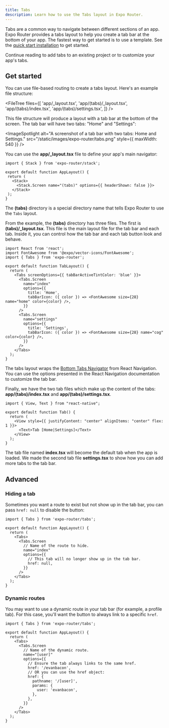 ```yaml
---
title: Tabs
description: Learn how to use the Tabs layout in Expo Router.
---
```



Tabs are a common way to navigate between different sections of an app. Expo Router provides a tabs layout to help you create a tab bar at the bottom of your app. The fastest way to get started is to use a template. See the [quick start installation](/router/installation/#quick-start) to get started.

Continue reading to add tabs to an existing project or to customize your app's tabs.

## Get started

You can use file-based routing to create a tabs layout. Here's an example file structure:

<FileTree
  files={[
    'app/_layout.tsx',
    'app/(tabs)/_layout.tsx',
    'app/(tabs)/index.tsx',
    'app/(tabs)/settings.tsx',
  ]}
/>

This file structure will produce a layout with a tab bar at the bottom of the screen. The tab bar will have two tabs: "Home" and "Settings":

<ImageSpotlight
  alt="A screenshot of a tab bar with two tabs: Home and Settings."
  src="/static/images/expo-router/tabs.png"
  style={{ maxWidth: 540 }}
/>

You can use the **app/\_layout.tsx** file to define your app's main navigator:

```tsx app/_layout.tsx
import { Stack } from 'expo-router/stack';

export default function AppLayout() {
 return (
   <Stack>
     <Stack.Screen name="(tabs)" options={{ headerShown: false }}>
   </Stack>
 );
}
```

The **(tabs)** directory is a special directory name that tells Expo Router to use the `Tabs` layout.

From the example, the **(tabs)** directory has three files. The first is **(tabs)/\_layout.tsx**. This file is the main layout file for the tab bar and each tab. Inside it, you can control how the tab bar and each tab button look and behave.

```tsx app/(tabs)/_layout.tsx
import React from 'react';
import FontAwesome from '@expo/vector-icons/FontAwesome';
import { Tabs } from 'expo-router';

export default function TabLayout() {
  return (
    <Tabs screenOptions={{ tabBarActiveTintColor: 'blue' }}>
      <Tabs.Screen
        name="index"
        options={{
          title: 'Home',
          tabBarIcon: ({ color }) => <FontAwesome size={28} name="home" color={color} />,
        }}
      />
      <Tabs.Screen
        name="settings"
        options={{
          title: 'Settings',
          tabBarIcon: ({ color }) => <FontAwesome size={28} name="cog" color={color} />,
        }}
      />
    </Tabs>
  );
}
```

The tabs layout wraps the [Bottom Tabs Navigator](https://reactnavigation.org/docs/bottom-tab-navigator) from React Navigation. You can use the options presented in the React Navigation documentation to customize the tab bar.

Finally, we have the two tab files which make up the content of the tabs: **app/(tabs)/index.tsx** and **app/(tabs)/settings.tsx**.

```tsx app/(tabs)/index.tsx & app/(tabs)/settings.tsx
import { View, Text } from "react-native";

export default function Tab() {
  return (
    <View style={{ justifyContent: "center" alignItems: "center" flex: 1 }}>
      <Text>Tab [Home|Settings]</Text>
    </View>
  );
}
```

The tab file named **index.tsx** will become the default tab when the app is loaded. We made the second tab file **settings.tsx** to show how you can add more tabs to the tab bar.

## Advanced

### Hiding a tab

Sometimes you want a route to exist but not show up in the tab bar, you can pass `href: null` to disable the button:

```tsx app/(tabs)/_layout.tsx
import { Tabs } from 'expo-router/tabs';

export default function AppLayout() {
  return (
    <Tabs>
      <Tabs.Screen
        // Name of the route to hide.
        name="index"
        options={{
          // This tab will no longer show up in the tab bar.
          href: null,
        }}
      />
    </Tabs>
  );
}
```

### Dynamic routes

You may want to use a dynamic route in your tab bar (for example, a profile tab). For this case, you'll want the button to always link to a specific `href`.

```tsx app/(tabs)/_layout.tsx
import { Tabs } from 'expo-router/tabs';

export default function AppLayout() {
  return (
    <Tabs>
      <Tabs.Screen
        // Name of the dynamic route.
        name="[user]"
        options={{
          // Ensure the tab always links to the same href.
          href: '/evanbacon',
          // OR you can use the href object:
          href: {
            pathname: '/[user]',
            params: {
              user: 'evanbacon',
            },
          },
        }}
      />
    </Tabs>
  );
}
```
